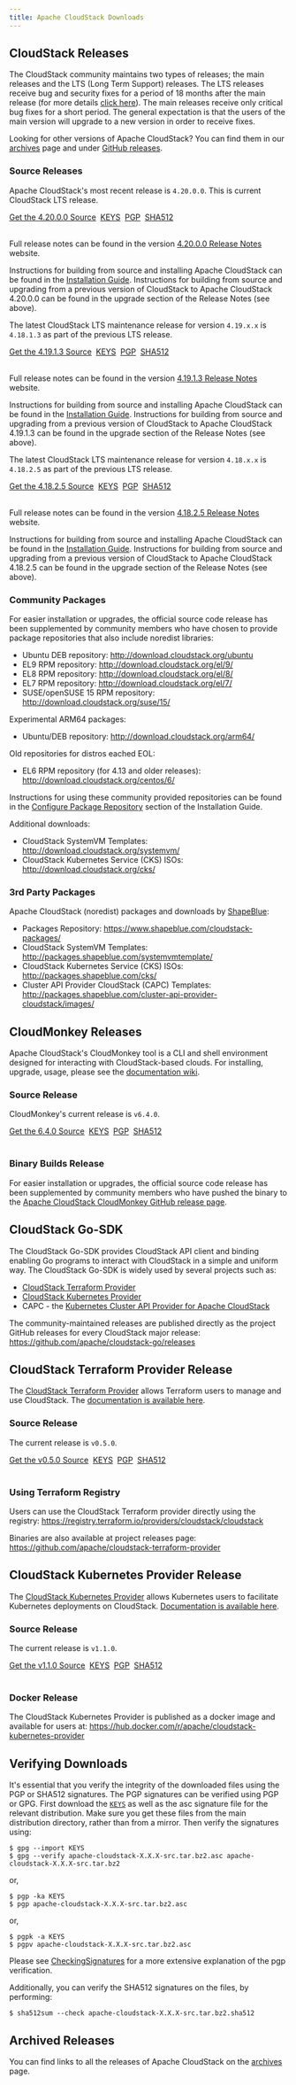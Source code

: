 ```yaml
---
title: Apache CloudStack Downloads
---
```


## CloudStack Releases

The CloudStack community maintains two types of releases; the main releases and
the LTS (Long Term Support) releases. The LTS releases receive bug and security
fixes for a period of 18 months after the main release (for more details [click
here](https://cwiki.apache.org/confluence/display/CLOUDSTACK/LTS)). The main
releases receive only critical bug fixes for a short period. The general
expectation is that the users of the main version will upgrade to a new version
in order to receive fixes.

Looking for other versions of Apache CloudStack? You can find them in our
[archives](/archives) page and under [GitHub
releases](https://github.com/apache/cloudstack/releases).

### Source Releases

Apache CloudStack's most recent release is `4.20.0.0`. This is current
CloudStack LTS release.

<a className="button button--primary button--lg" href="http://www.apache.org/dyn/closer.lua/cloudstack/releases/4.20.0.0/apache-cloudstack-4.20.0.0-src.tar.bz2">Get the 4.20.0.0 Source</a>&nbsp;
<a className="button button--secondary button--sm" href="https://downloads.apache.org/cloudstack/KEYS">KEYS</a>&nbsp;
<a className="button button--secondary button--sm" href="https://downloads.apache.org/cloudstack/releases/4.20.0.0/apache-cloudstack-4.20.0.0-src.tar.bz2.asc">PGP</a>&nbsp;
<a className="button button--secondary button--sm" href="https://downloads.apache.org/cloudstack/releases/4.20.0.0/apache-cloudstack-4.20.0.0-src.tar.bz2.sha512">SHA512</a>
<br/><br/>

Full release notes can be found in the version [4.20.0.0 Release
Notes](https://docs.cloudstack.apache.org/en/4.20.0.0/releasenotes/) website.

Instructions for building from source and installing Apache CloudStack can be
found in the [Installation
Guide](https://docs.cloudstack.apache.org/en/4.20.0.0/installguide/).
Instructions for building from source and upgrading from a previous version of
CloudStack to Apache CloudStack 4.20.0.0 can be found in the upgrade section of
the Release Notes (see above).

The latest CloudStack LTS maintenance release for version `4.19.x.x` is `4.18.1.3` as part of the
previous LTS release.

<a className="button button--primary button--lg" href="http://www.apache.org/dyn/closer.lua/cloudstack/releases/4.19.1.3/apache-cloudstack-4.19.1.3-src.tar.bz2">Get the 4.19.1.3 Source</a>&nbsp;
<a className="button button--secondary button--sm" href="https://downloads.apache.org/cloudstack/KEYS">KEYS</a>&nbsp;
<a className="button button--secondary button--sm" href="https://downloads.apache.org/cloudstack/releases/4.19.1.3/apache-cloudstack-4.19.1.3-src.tar.bz2.asc">PGP</a>&nbsp;
<a className="button button--secondary button--sm" href="https://downloads.apache.org/cloudstack/releases/4.19.1.3/apache-cloudstack-4.19.1.3-src.tar.bz2.sha512">SHA512</a>
<br/><br/>

Full release notes can be found in the version [4.19.1.3 Release
Notes](https://docs.cloudstack.apache.org/en/4.19.1.3/releasenotes/) website.

Instructions for building from source and installing Apache CloudStack can be
found in the [Installation
Guide](https://docs.cloudstack.apache.org/en/4.19.1.3/installguide/).
Instructions for building from source and upgrading from a previous version of
CloudStack to Apache CloudStack 4.19.1.3 can be found in the upgrade section of
the Release Notes (see above).

The latest CloudStack LTS maintenance release for version `4.18.x.x` is `4.18.2.5` as part of the
previous LTS release.

<a className="button button--primary button--lg" href="http://www.apache.org/dyn/closer.lua/cloudstack/releases/4.18.2.5/apache-cloudstack-4.18.2.5-src.tar.bz2">Get the 4.18.2.5 Source</a>&nbsp;
<a className="button button--secondary button--sm" href="https://downloads.apache.org/cloudstack/KEYS">KEYS</a>&nbsp;
<a className="button button--secondary button--sm" href="https://downloads.apache.org/cloudstack/releases/4.18.2.5/apache-cloudstack-4.18.2.5-src.tar.bz2.asc">PGP</a>&nbsp;
<a className="button button--secondary button--sm" href="https://downloads.apache.org/cloudstack/releases/4.18.2.5/apache-cloudstack-4.18.2.5-src.tar.bz2.sha512">SHA512</a>
<br/><br/>

Full release notes can be found in the version [4.18.2.5 Release
Notes](https://docs.cloudstack.apache.org/en/4.18.2.5/releasenotes/) website.

Instructions for building from source and installing Apache CloudStack can be
found in the [Installation
Guide](https://docs.cloudstack.apache.org/en/4.18.2.5/installguide/).
Instructions for building from source and upgrading from a previous version of
CloudStack to Apache CloudStack 4.18.2.5 can be found in the upgrade section of
the Release Notes (see above).

### Community Packages

For easier installation or upgrades, the official source code release has been
supplemented by community members who have chosen to provide package
repositories that also include noredist libraries:

- Ubuntu DEB repository: http://download.cloudstack.org/ubuntu
- EL9 RPM repository: http://download.cloudstack.org/el/9/
- EL8 RPM repository: http://download.cloudstack.org/el/8/
- EL7 RPM repository: http://download.cloudstack.org/el/7/
- SUSE/openSUSE 15 RPM repository: http://download.cloudstack.org/suse/15/

Experimental ARM64 packages:
- Ubuntu/DEB repository: http://download.cloudstack.org/arm64/

Old repositories for distros eached EOL:
- EL6 RPM repository (for 4.13 and older releases): http://download.cloudstack.org/centos/6/

Instructions for using these community provided repositories can be found in the
[Configure Package
Repository](http://docs.cloudstack.apache.org/en/latest/installguide/management-server/#configure-package-repository)
section of the Installation Guide.

Additional downloads:

- CloudStack SystemVM Templates: http://download.cloudstack.org/systemvm/
- CloudStack Kubernetes Service (CKS) ISOs: http://download.cloudstack.org/cks/

### 3rd Party Packages

Apache CloudStack (noredist) packages and downloads by [ShapeBlue](https://www.shapeblue.com/):

- Packages Repository: https://www.shapeblue.com/cloudstack-packages/
- CloudStack SystemVM Templates: http://packages.shapeblue.com/systemvmtemplate/
- CloudStack Kubernetes Service (CKS) ISOs: http://packages.shapeblue.com/cks/
- Cluster API Provider CloudStack (CAPC) Templates: http://packages.shapeblue.com/cluster-api-provider-cloudstack/images/

## CloudMonkey Releases

Apache CloudStack's CloudMonkey tool is a CLI and shell environment designed for
interacting with CloudStack-based clouds. For installing, upgrade, usage, please
see the [documentation
wiki](https://github.com/apache/cloudstack-cloudmonkey/wiki/Getting-Started#installation).

### Source Release

CloudMonkey's current release is `v6.4.0`.

<a className="button button--primary button--lg" href="http://www.apache.org/dyn/closer.lua/cloudstack/releases/cloudmonkey-6.4.0/apache-cloudstack-cloudmonkey-6.4.0-src.tar.bz2">Get the 6.4.0 Source</a>&nbsp;
<a className="button button--secondary button--sm" href="https://downloads.apache.org/cloudstack/KEYS">KEYS</a>&nbsp;
<a className="button button--secondary button--sm" href="https://www.apache.org/dist/cloudstack/releases/cloudmonkey-6.4.0/apache-cloudstack-cloudmonkey-6.4.0-src.tar.bz2.asc">PGP</a>&nbsp;
<a className="button button--secondary button--sm" href="https://www.apache.org/dist/cloudstack/releases/cloudmonkey-6.4.0/apache-cloudstack-cloudmonkey-6.4.0-src.tar.bz2.sha512">SHA512</a><br/>
<br/>

### Binary Builds Release

For easier installation or upgrades, the official source code release has been
supplemented by community members who have pushed the binary to the [Apache
CloudStack CloudMonkey GitHub release
page](https://github.com/apache/cloudstack-cloudmonkey/releases).

## CloudStack Go-SDK

The CloudStack Go-SDK provides CloudStack API client and binding enabling Go
programs to interact with CloudStack in a simple and uniform way. The CloudStack
Go-SDK is widely used by several projects such as:

- [CloudStack Terraform Provider](https://github.com/apache/cloudstack-terraform-provider)
- [CloudStack Kubernetes Provider](https://github.com/apache/cloudstack-kubernetes-provider)
- CAPC - the [Kubernetes Cluster API Provider for Apache CloudStack](https://cluster-api-cloudstack.sigs.k8s.io/)

The community-maintained releases are published directly as the project GitHub
releases for every CloudStack major release:
https://github.com/apache/cloudstack-go/releases

## CloudStack Terraform Provider Release

The [CloudStack Terraform
Provider](https://github.com/apache/cloudstack-terraform-provider) allows
Terraform users to manage and use CloudStack. The [documentation is available
here](https://registry.terraform.io/providers/cloudstack/cloudstack/latest/docs).

### Source Release

The current release is `v0.5.0`.

<a className="button button--primary button--lg" href="https://www.apache.org/dyn/closer.lua/cloudstack/releases/terraform-provider-0.5.0/apache-cloudstack-terraform-provider-0.5.0-src.tar.bz2">Get the v0.5.0 Source</a>&nbsp;
<a className="button button--secondary button--sm" href="https://downloads.apache.org/cloudstack/KEYS">KEYS</a>&nbsp;
<a className="button button--secondary button--sm" href="https://downloads.apache.org/cloudstack/releases/terraform-provider-0.5.0/apache-cloudstack-terraform-provider-0.5.0-src.tar.bz2.asc">PGP</a>&nbsp;
<a className="button button--secondary button--sm" href="https://downloads.apache.org/cloudstack/releases/terraform-provider-0.5.0/apache-cloudstack-terraform-provider-0.5.0-src.tar.bz2.sha512">SHA512</a><br/>
<br/>

### Using Terraform Registry

Users can use the CloudStack Terraform provider directly using the registry:
https://registry.terraform.io/providers/cloudstack/cloudstack

Binaries are also available at project releases page:
https://github.com/apache/cloudstack-terraform-provider

## CloudStack Kubernetes Provider Release

The [CloudStack Kubernetes
Provider](https://github.com/apache/cloudstack-kubernetes-provider) allows
Kubernetes users to facilitate Kubernetes deployments on CloudStack.
[Documentation is available
here](https://docs.cloudstack.apache.org/en/latest/plugins/cloudstack-kubernetes-provider.html).

### Source Release

The current release is `v1.1.0`.

<a className="button button--primary button--lg" href="https://www.apache.org/dyn/closer.lua/cloudstack/releases/kubernetes-provider-1.1.0/apache-cloudstack-kubernetes-provider-1.1.0-src.tar.bz2">Get the v1.1.0 Source</a>&nbsp;
<a className="button button--secondary button--sm" href="https://downloads.apache.org/cloudstack/KEYS">KEYS</a>&nbsp;
<a className="button button--secondary button--sm" href="https://downloads.apache.org/cloudstack/releases/kubernetes-provider-1.1.0/apache-cloudstack-kubernetes-provider-1.1.0-src.tar.bz2.asc">PGP</a>&nbsp;
<a className="button button--secondary button--sm" href="https://downloads.apache.org/cloudstack/releases/kubernetes-provider-1.1.0/apache-cloudstack-kubernetes-provider-1.1.0-src.tar.bz2.sha512">SHA512</a><br/>
<br/>

### Docker Release

The CloudStack Kubernetes Provider is published as a docker image and available
for users at: https://hub.docker.com/r/apache/cloudstack-kubernetes-provider

## Verifying Downloads

It's essential that you verify the integrity of the downloaded files using the
PGP or SHA512 signatures. The PGP signatures can be verified using PGP or GPG.
First download the [`KEYS`](https://downloads.apache.org/cloudstack/KEYS) as well
as the asc signature file for the relevant distribution. Make sure you get these
files from the main distribution directory, rather than from a mirror. Then
verify the signatures using:

```
$ gpg --import KEYS
$ gpg --verify apache-cloudstack-X.X.X-src.tar.bz2.asc apache-cloudstack-X.X.X-src.tar.bz2
```

or,

```
$ pgp -ka KEYS
$ pgp apache-cloudstack-X.X.X-src.tar.bz2.asc
```

or,

```
$ pgpk -a KEYS
$ pgpv apache-cloudstack-X.X.X-src.tar.bz2.asc
```

Please see
[CheckingSignatures](https://www.apache.org/info/verification.html#CheckingSignatures)
for a more extensive explanation of the pgp verification.

Additionally, you can verify the SHA512 signatures on the files, by performing:

```
$ sha512sum --check apache-cloudstack-X.X.X-src.tar.bz2.sha512
```

## Archived Releases

You can find links to all the releases of Apache CloudStack on the [archives](/archives) page.
